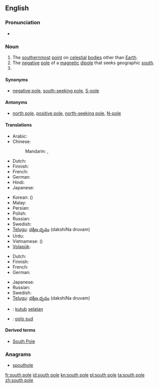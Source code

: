 {{also|South Pole}}
==English==

===Pronunciation===
* {{audio|en-us-south_pole.ogg|Audio (US)}}

===Noun===
{{en-noun|head=[[south]] [[pole]]}}

# The [[southernmost]] [[point]] on [[celestial]] [[body|bodies]] other than [[Earth]].
# The [[negative]] [[pole]] of a [[magnetic]] [[dipole]] that seeks geographic [[south]].
# {{alternative form of|South Pole}}

====Synonyms====
* {{sense|negative magnetic pole}} [[negative pole]], [[south-seeking pole]], [[S-pole]]

====Antonyms====
* {{sense|negative magnetic pole}} [[north pole]], [[positive pole]], [[north-seeking pole]], [[N-pole]]

====Translations====
{{trans-top|the southernmost point on a celestial body}}
* Arabic: {{t|ar|القطب الجنوبي|m|tr=al-quṭb al-janūbiyy|sc=Arab}}
* Chinese:
*: Mandarin: {{t|zh|南極|sc=Hani}}, {{t|zh|南极|tr=nánjí|sc=Hani}}
* Dutch: {{t+|nl|zuidpool|m}}
* Finnish: {{t+|fi|etelänapa}}
* French: {{t+|fr|pôle Sud|m}}
* German: {{t-|de|Südpol|m}}
* Hindi: {{t|hi|दक्षिणी ध्रुव|tr=dakṣiṇī dhruv|sc=Deva}}
* Japanese: {{t|ja|南極|tr=なんきょく, nankyoku|sc=Jpan}}
{{trans-mid}}
* Korean: {{t|ko|남극|tr=namgeuk|sc=Kore}} ({{t|ko|南極|sc=Kore}})
* Malay: {{t|ms|kutub selatan|xs=Malay}}
* Persian: {{t|fa|قطب جنوب|tr=qotb-e jonub|xs=Persian}}
* Polish: {{t|pl|biegun południowy|m}}
* Russian: {{t|ru|южный полюс|m|tr=júžnyj póljus|sc=Cyrl}}
* Swedish: {{t+|sv|sydpol|c}}
* [[Telugu]]: [[దక్షిణ దృవం]] (dakshiNa druvam)
* Urdu: {{t|ur|قطب جنوبی|m|tr=qutab janūbī|sc=ur-Arab}}
* Vietnamese: {{t|vi|nam cực}} ({{t|vi|南極}})
* [[Volapük]]: {{t|vo|sulüdapov}}
{{trans-bottom}}

{{trans-top|negative magnetic pole}}
* Dutch: {{t+|nl|zuidpool|m}}
* Finnish: {{t+|fi|etelänapa}}
* French: {{t|fr|pôle sud|m}}
* German: {{t-|de|Südpol|m}}
{{trans-mid}}
* Japanese: {{t|ja|Ｓ極|tr=esu-kyoku|sc=Jpan}}
* Russian: {{t|ru|южный полюс|m|tr=júžnyj póljus|sc=Cyrl}}
* Swedish: {{t|sv|sydpol|c}}
* [[Telugu]]: [[దక్షిణ దృవం]] (dakshiNa druvam)
{{trans-bottom}}

{{checktrans}}
<!--don't give the translation for South Pole!-->
* {{ttbc|id}}: [[kutub]] [[selatan]]
* {{ttbc|ia}}: [[polo sud]]

====Derived terms====
* [[South Pole]]

===Anagrams===
* [[spouthole#English|spouthole]]

[[fr:south pole]]
[[id:south pole]]
[[kn:south pole]]
[[pl:south pole]]
[[ta:south pole]]
[[zh:south pole]]